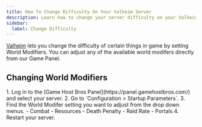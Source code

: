 ```yaml
---
title: How To Change Difficulty On Your Valheim Server
description: Learn how to change your server difficulty on your Valheim server using World Modifiers.
sidebar:
  label: Change Difficulty
---
```


[Valheim](https://www.gamehostbros.com/valheim-server-hosting/) lets you change the difficulty of certain things in game by setting World Modifiers. You can adjust any of the available world modifers directly from our Game Panel.

## Changing World Modifiers

<Steps>
1. Log in to the [Game Host Bros Panel](https://panel.gamehostbros.com/) and select your server.
2. Go to `Configuration > Startup Parameters`.
3. Find the World Modifer setting you want to adjust from the drop down menus.
   - Combat
   - Resources
   - Death Penalty
   - Raid Rate
   - Portals
4. Restart your server.
</Steps>